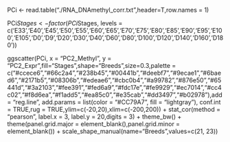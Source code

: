 PCi <- read.table("./RNA_DNAmethyl_corr.txt",header=T,row.names = 1)

PCi$Stages <- factor(PCi$Stages, levels = c('E33','E40','E45','E50','E55','E60','E65','E70','E75','E80','E85','E90','E95','E100','E105','D0','D9','D20','D30','D40','D60','D80','D100','D120','D140','D160','D180'))

ggscatter(PCi, x = "PC2_Methyl", y = "PC2_Expr",fill="Stages",shape="Breeds",size=0.3,palette = c("#ccece6","#66c2a4","#238b45","#00441b","#deebf7","#9ecae1","#6baed6","#2171b5","#08306b","#edeae6","#cbc0b4","#a99782","#876e50","#65441d","#3a2103","#fee391","#fed6a9","#fdc17e","#fe9929","#ec7014","#cc4c02","#f8d6ea","#f1add5","#ea85c0","#e35cab","#dd3497","#b02978"),add = "reg.line", add.params = list(color = "#CC79A7", fill = "lightgray"), conf.int = TRUE,rug = TRUE,ylim=c(-20,20),xlim=c(-200,200)) + stat_cor(method = "pearson", label.x = 3, label.y = 20,digits = 3) + theme_bw() + theme(panel.grid.major = element_blank(),panel.grid.minor = element_blank()) + scale_shape_manual(name="Breeds",values=c(21, 23))